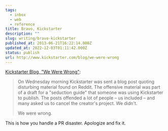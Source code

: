 ```yaml
---
tags:
  - inbox
  - web
  - reference
title: Bravo, Kickstarter
description: ""
slug: writing/bravo-kickstarter
published_at: 2013-06-21T16:22:14.000Z
updated_at: 2022-12-03T01:11:42.000Z
status: publish
url: http://www.kickstarter.com/blog/we-were-wrong
---
```

[Kickstarter Blog, "We Were Wrong"](http://www.kickstarter.com/blog/we-were-wrong):

> On Wednesday morning Kickstarter was sent a blog post quoting disturbing material found on Reddit. The offensive material was part of a draft for a "seduction guide" that someone was using Kickstarter to publish. The posts offended a lot of people – us included – and many asked us to cancel the creator's project. We didn't.
>
> We were wrong.

This is how you handle a PR disaster. Apologize and fix it.
